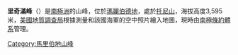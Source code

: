 {{coord|75|48|S|115|49|W|display=title}}

'''里奇滿峰'''（{{lang-en|Richmond Peak}}）是[[南極洲|南極洲]]的山峰，位於[[瑪麗伯德地|瑪麗伯德地]]，處於[[托尼山|托尼山]]，海拔高度3,595米，[[美國地質調查局|美國地質調查局]]根據測量和該國海軍的空中照片繪入地圖，現時由[[南極條約體系|南極條約體系]]管理。

{{DEFAULTSORT:Richmond Peak}}
[[Category:馬里伯地山峰|Category:馬里伯地山峰]]


{{MarieByrdLand-geo-stub}}